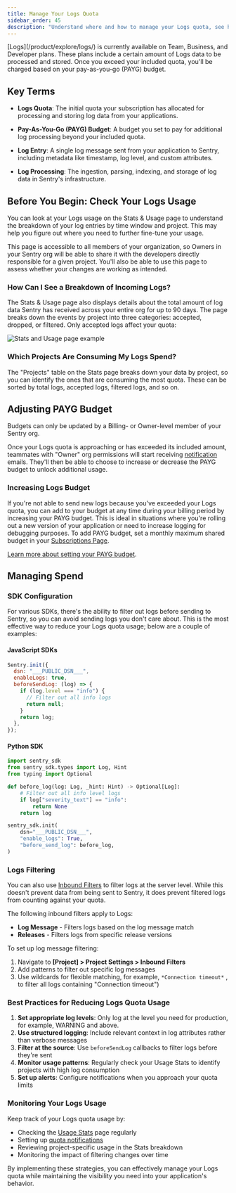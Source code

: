 ```yaml
---
title: Manage Your Logs Quota
sidebar_order: 45
description: "Understand where and how to manage your Logs quota, see how much each project is consuming, and learn how to increase or decrease your spend."
---
```


<Alert>
[Logs](/product/explore/logs/) is currently available on Team, Business, and Developer plans. These plans include a certain amount of Logs data to be processed and stored. Once you exceed your included quota, you'll be charged based on your pay-as-you-go (PAYG) budget.
</Alert>

## Key Terms

- **Logs Quota**: The initial quota your subscription has allocated for processing and storing log data from your applications.

- **Pay-As-You-Go (PAYG) Budget**: A budget you set to pay for additional log processing beyond your included quota.

- **Log Entry**: A single log message sent from your application to Sentry, including metadata like timestamp, log level, and custom attributes.

- **Log Processing**: The ingestion, parsing, indexing, and storage of log data in Sentry's infrastructure.

## Before You Begin: Check Your Logs Usage

You can look at your Logs usage on the Stats & Usage page to understand the breakdown of your log entries by time window and project. This may help you figure out where you need to further fine-tune your usage.

This page is accessible to all members of your organization, so Owners in your Sentry org will be able to share it with the developers directly responsible for a given project. You'll also be able to use this page to assess whether your changes are working as intended.

### How Can I See a Breakdown of Incoming Logs?

The Stats & Usage page also displays details about the total amount of log data Sentry has received across your entire org for up to 90 days. The page breaks down the events by project into three categories: accepted, dropped, or filtered. Only accepted logs affect your quota:

![Stats and Usage page example](./img/usage-stats-errors.png)

### Which Projects Are Consuming My Logs Spend?

The "Projects" table on the Stats page breaks down your data by project, so you can identify the ones that are consuming the most quota. These can be sorted by total logs, accepted logs, filtered logs, and so on.

## Adjusting PAYG Budget

Budgets can only be updated by a Billing- or Owner-level member of your Sentry org.

Once your Logs quota is approaching or has exceeded its included amount, teammates with "Owner" org permissions will start receiving [notification](/product/alerts/notifications/#quota-notifications) emails. They'll then be able to choose to increase or decrease the PAYG budget to unlock additional usage.

### Increasing Logs Budget

If you're not able to send new logs because you've exceeded your Logs quota, you can add to your budget at any time during your billing period by increasing your PAYG budget. This is ideal in situations where you're rolling out a new version of your application or need to increase logging for debugging purposes. To add PAYG budget, set a monthly maximum shared budget in your [Subscriptions Page](https://sentry.io/orgredirect/organizations/:orgslug/settings/billing).

[Learn more about setting your PAYG budget](/pricing/#pricing-how-it-works).

## Managing Spend

### SDK Configuration

For various SDKs, there's the ability to filter out logs before sending to Sentry, so you can avoid sending logs you don't care about. This is the most effective way to reduce your Logs quota usage; below are a couple of examples:

#### JavaScript SDKs

```js
Sentry.init({
  dsn: "___PUBLIC_DSN___",
  enableLogs: true,
  beforeSendLog: (log) => {
    if (log.level === "info") {
      // Filter out all info logs
      return null;
    }
    return log;
  },
});
```

#### Python SDK

```python
import sentry_sdk
from sentry_sdk.types import Log, Hint
from typing import Optional

def before_log(log: Log, _hint: Hint) -> Optional[Log]:
    # Filter out all info level logs
    if log["severity_text"] == "info":
        return None
    return log

sentry_sdk.init(
    dsn="___PUBLIC_DSN___",
    "enable_logs": True,
    "before_send_log": before_log,
)
```

### Logs Filtering

You can also use [Inbound Filters](/concepts/data-management/filtering/#logs-filtering) to filter logs at the server level. While this doesn't prevent data from being sent to Sentry, it does prevent filtered logs from counting against your quota.

The following inbound filters apply to Logs:

- **Log Message** - Filters logs based on the log message match
- **Releases** - Filters logs from specific release versions

To set up log message filtering:

1. Navigate to **[Project] > Project Settings > Inbound Filters**
2. Add patterns to filter out specific log messages
3. Use wildcards for flexible matching, for example, `*Connection timeout*` , to filter all logs containing "Connection timeout")

### Best Practices for Reducing Logs Quota Usage

1. **Set appropriate log levels**: Only log at the level you need for production, for example, WARNING and above.
2. **Use structured logging**: Include relevant context in log attributes rather than verbose messages
4. **Filter at the source**: Use `beforeSendLog` callbacks to filter logs before they're sent
5. **Monitor usage patterns**: Regularly check your Usage Stats to identify projects with high log consumption
6. **Set up alerts**: Configure notifications when you approach your quota limits

### Monitoring Your Logs Usage

Keep track of your Logs quota usage by:

- Checking the [Usage Stats](/product/stats/#usage-stats) page regularly
- Setting up [quota notifications](/product/alerts/notifications/#quota-notifications)
- Reviewing project-specific usage in the Stats breakdown
- Monitoring the impact of filtering changes over time

By implementing these strategies, you can effectively manage your Logs quota while maintaining the visibility you need into your application's behavior.

